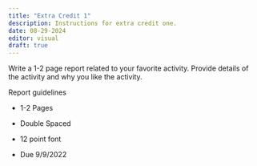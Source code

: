 ```yaml
---
title: "Extra Credit 1"
description: Instructions for extra credit one.
date: 08-29-2024
editor: visual
draft: true
---
```


Write a 1-2 page report related to your favorite activity. Provide details of the activity and why you like the activity.

Report guidelines

-   1-2 Pages

-   Double Spaced

-   12 point font

-   Due 9/9/2022
